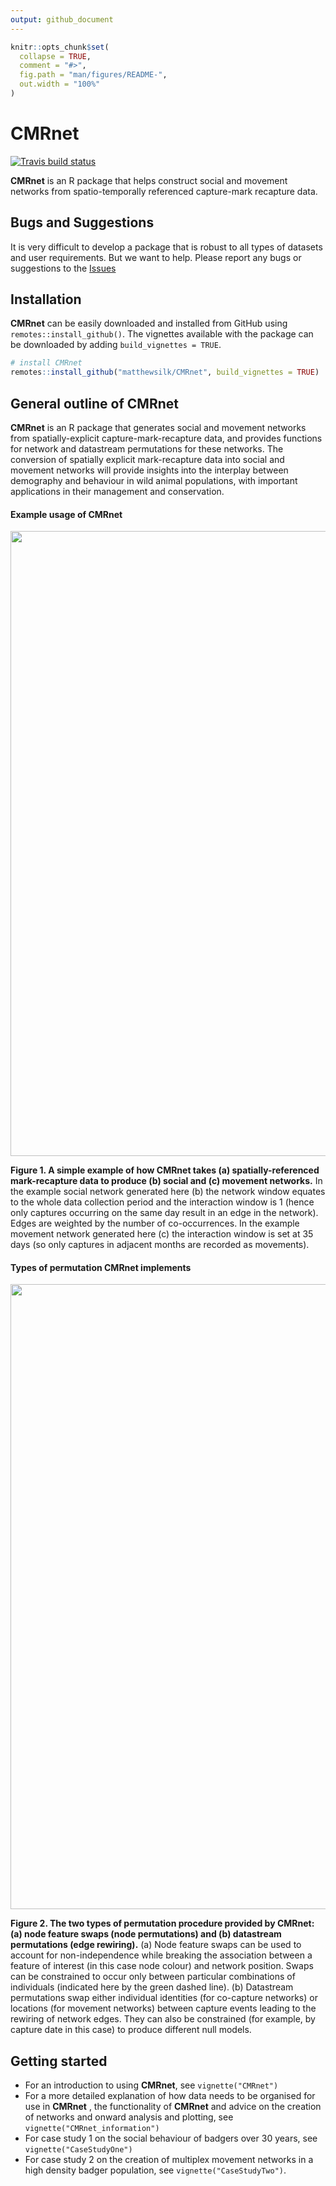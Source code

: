```yaml
---
output: github_document
---
```


<!-- README.md is generated from README.Rmd. Please edit that file -->

```r
knitr::opts_chunk$set(
  collapse = TRUE,
  comment = "#>",
  fig.path = "man/figures/README-",
  out.width = "100%"
)
```
# __CMRnet__

<!-- badges: start -->
[![Travis build status](https://travis-ci.org/matthewsilk/CMRnet.svg?branch=master)](https://travis-ci.org/matthewsilk/CMRnet)
<!-- badges: end -->

**CMRnet** is an R package that helps construct social and movement networks from spatio-temporally referenced capture-mark recapture data.

## Bugs and Suggestions

It is very difficult to develop a package that is robust to all types of datasets and user requirements. But we want to help. Please report any bugs or suggestions to the [Issues](https://github.com/matthewsilk/CMRnet)

## Installation

**CMRnet** can be easily downloaded and installed from GitHub using `remotes::install_github()`. The vignettes available with the package can be downloaded by adding `build_vignettes = TRUE`.

```r
# install CMRnet
remotes::install_github("matthewsilk/CMRnet", build_vignettes = TRUE)
```

## General outline of CMRnet

**CMRnet** is an R package that generates social and movement networks from spatially-explicit capture-mark-recapture data, and provides functions for network and datastream permutations for these networks. The conversion of spatially explicit mark-recapture data into social and movement networks will provide insights into the interplay between demography and behaviour in wild animal populations, with important applications in their management and conservation.

#### Example usage of CMRnet

<img src="man/figures/figure_1.png" width="1000" align="center" />

**Figure 1.  A simple example of how CMRnet takes (a) spatially-referenced mark-recapture data to produce (b) social and (c) movement networks.** In the example social network generated here (b) the network window equates to the whole data collection period and the interaction window is 1 (hence only captures occurring on the same day result in an edge in the network). Edges are weighted by the number of co-occurrences. In the example movement network generated here (c) the interaction window is set at 35 days (so only captures in adjacent months are recorded as movements).

#### Types of permutation CMRnet implements

<img src="man/figures/figure_2.png" width="1000" align="center" />

**Figure 2. The two types of permutation procedure provided by CMRnet: (a) node feature swaps (node permutations) and (b) datastream permutations (edge rewiring).** (a) Node feature swaps can be used to account for non-independence while breaking the association between a feature of interest (in this case node colour) and network position. Swaps can be constrained to occur only between particular combinations of individuals (indicated here by the green dashed line). (b) Datastream permutations swap either individual identities (for co-capture networks) or locations (for movement networks) between capture events leading to the rewiring of network edges. They can also be constrained (for example, by capture date in this case) to produce different null models.

## Getting started

- For an introduction to using **CMRnet**, see `vignette("CMRnet")`
- For a more detailed explanation of how data needs to be organised for use in **CMRnet** , the functionality of **CMRnet** and advice on the creation of networks and onward analysis and plotting, see `vignette("CMRnet_information")`
- For case study 1 on the social behaviour of badgers over 30 years, see `vignette("CaseStudyOne")`
- For case study 2 on the creation of multiplex movement networks in a high density badger population, see `vignette("CaseStudyTwo")`.
